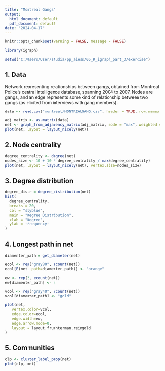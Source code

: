 ```yaml
---
title: "Montreal Gangs"
output:
  html_document: default
  pdf_document: default
date: "2024-04-17"
---
```

```r
knitr::opts_chunk$set(warning = FALSE, message = FALSE)
```

```r
library(igraph)

setwd("C:/Users/User/studia/pp_aiess/05_R_igraph_part_3/exercise")
```

## 1. Data
Network representing relationships between gangs, obtained from Montreal Police’s central intelligence database, spanning 2004 to 2007. Nodes are gangs, and an edge represents some kind of relationship between two gangs (as elicited from interviews with gang members). 

```r
data <- read.csv("montreal/MONTREALGANG.csv", header = TRUE, row.names = 1)

adj_matrix <- as.matrix(data)
net <- graph_from_adjacency_matrix(adj_matrix, mode = "max", weighted = TRUE, diag = FALSE)
plot(net, layout = layout_nicely(net))
```

## 2. Node centrality
```r
degree_centrality <- degree(net)
nodes_size <- 10 + 10 * degree_centrality / max(degree_centrality)
plot(net, layout = layout_nicely(net), vertex.size=nodes_size)
```

## 3. Degree distribution
```r
degree_distr = degree_distribution(net)
hist(
  degree_centrality, 
  breaks = 20, 
  col = "skyblue", 
  main = "Degree Distribution", 
  xlab = "Degree", 
  ylab = "Frequency"
)
```

## 4. Longest path in net
```r
diamenter_path = get_diameter(net)

ecol <- rep("gray80", ecount(net))
ecol[E(net, path=diamenter_path)] <- "orange" 

ew <- rep(2, ecount(net))
ew[diamenter_path] <- 4

vcol <- rep("gray40", vcount(net))
vcol[diamenter_path] <- "gold"

plot(net, 
   vertex.color=vcol, 
   edge.color=ecol, 
   edge.width=ew, 
   edge.arrow.mode=0,
   layout = layout.fruchterman.reingold
)
```

## 5. Communities
```r
clp <- cluster_label_prop(net)
plot(clp, net)
```



